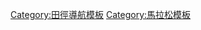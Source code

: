 {{template category|type=navbox}}
[[Category:田徑導航模板|Category:田徑導航模板]]
[[Category:馬拉松模板|Category:馬拉松模板]]